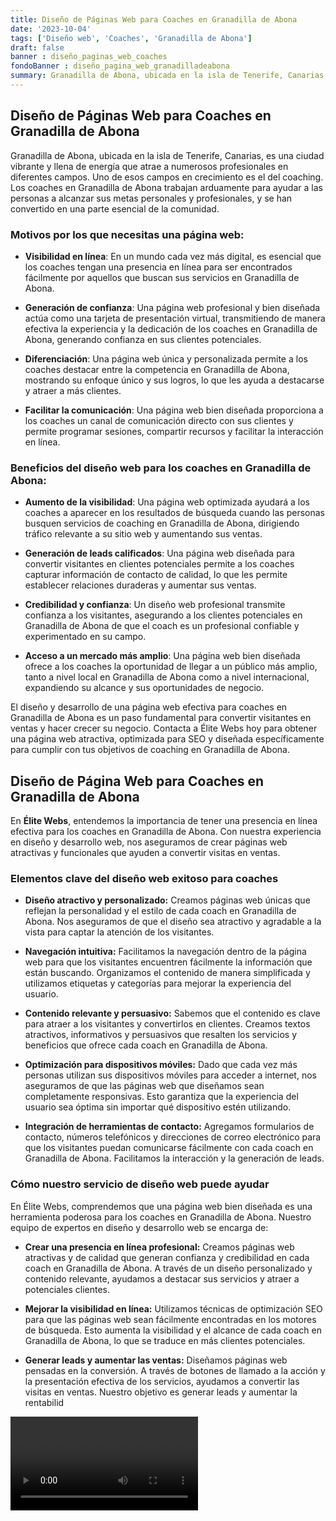 ```yaml
---
title: Diseño de Páginas Web para Coaches en Granadilla de Abona
date: '2023-10-04'
tags: ['Diseño web', 'Coaches', 'Granadilla de Abona']
draft: false
banner : diseño_paginas_web_coaches
fondoBanner : diseño_pagina_web_granadilladeabona
summary: Granadilla de Abona, ubicada en la isla de Tenerife, Canarias, es una ciudad vibrante y llena de energía que atrae a numerosos profesionales en diferentes campos. Uno de esos campos en crecimiento es el del coaching. Los coaches en Granadilla de Abona trabajan arduamente para ayudar a las personas a alcanzar sus metas personales y profesionales, y se han convertido en una parte esencial de la comunidad. 
---
```


## Diseño de Páginas Web para Coaches en Granadilla de Abona

Granadilla de Abona, ubicada en la isla de Tenerife, Canarias, es una ciudad vibrante y llena de energía que atrae a numerosos profesionales en diferentes campos. Uno de esos campos en crecimiento es el del coaching. Los coaches en Granadilla de Abona trabajan arduamente para ayudar a las personas a alcanzar sus metas personales y profesionales, y se han convertido en una parte esencial de la comunidad. 

### Motivos por los que necesitas una página web:

- **Visibilidad en línea**: En un mundo cada vez más digital, es esencial que los coaches tengan una presencia en línea para ser encontrados fácilmente por aquellos que buscan sus servicios en Granadilla de Abona.

- **Generación de confianza**: Una página web profesional y bien diseñada actúa como una tarjeta de presentación virtual, transmitiendo de manera efectiva la experiencia y la dedicación de los coaches en Granadilla de Abona, generando confianza en sus clientes potenciales.

- **Diferenciación**: Una página web única y personalizada permite a los coaches destacar entre la competencia en Granadilla de Abona, mostrando su enfoque único y sus logros, lo que les ayuda a destacarse y atraer a más clientes.

- **Facilitar la comunicación**: Una página web bien diseñada proporciona a los coaches un canal de comunicación directo con sus clientes y permite programar sesiones, compartir recursos y facilitar la interacción en línea.

### Beneficios del diseño web para los coaches en Granadilla de Abona:

- **Aumento de la visibilidad**: Una página web optimizada ayudará a los coaches a aparecer en los resultados de búsqueda cuando las personas busquen servicios de coaching en Granadilla de Abona, dirigiendo tráfico relevante a su sitio web y aumentando sus ventas.

- **Generación de leads calificados**: Una página web diseñada para convertir visitantes en clientes potenciales permite a los coaches capturar información de contacto de calidad, lo que les permite establecer relaciones duraderas y aumentar sus ventas.

- **Credibilidad y confianza**: Un diseño web profesional transmite confianza a los visitantes, asegurando a los clientes potenciales en Granadilla de Abona de que el coach es un profesional confiable y experimentado en su campo.

- **Acceso a un mercado más amplio**: Una página web bien diseñada ofrece a los coaches la oportunidad de llegar a un público más amplio, tanto a nivel local en Granadilla de Abona como a nivel internacional, expandiendo su alcance y sus oportunidades de negocio.

El diseño y desarrollo de una página web efectiva para coaches en Granadilla de Abona es un paso fundamental para convertir visitantes en ventas y hacer crecer su negocio. Contacta a Élite Webs hoy para obtener una página web atractiva, optimizada para SEO y diseñada específicamente para cumplir con tus objetivos de coaching en Granadilla de Abona.

<GifSeo />

<Cta />

## Diseño de Página Web para Coaches en Granadilla de Abona

En **Élite Webs**, entendemos la importancia de tener una presencia en línea efectiva para los coaches en Granadilla de Abona. Con nuestra experiencia en diseño y desarrollo web, nos aseguramos de crear páginas web atractivas y funcionales que ayuden a convertir visitas en ventas.

### Elementos clave del diseño web exitoso para coaches

- **Diseño atractivo y personalizado:** Creamos páginas web únicas que reflejan la personalidad y el estilo de cada coach en Granadilla de Abona. Nos aseguramos de que el diseño sea atractivo y agradable a la vista para captar la atención de los visitantes.

- **Navegación intuitiva:** Facilitamos la navegación dentro de la página web para que los visitantes encuentren fácilmente la información que están buscando. Organizamos el contenido de manera simplificada y utilizamos etiquetas y categorías para mejorar la experiencia del usuario.

- **Contenido relevante y persuasivo:** Sabemos que el contenido es clave para atraer a los visitantes y convertirlos en clientes. Creamos textos atractivos, informativos y persuasivos que resalten los servicios y beneficios que ofrece cada coach en Granadilla de Abona.

- **Optimización para dispositivos móviles:** Dado que cada vez más personas utilizan sus dispositivos móviles para acceder a internet, nos aseguramos de que las páginas web que diseñamos sean completamente responsivas. Esto garantiza que la experiencia del usuario sea óptima sin importar qué dispositivo estén utilizando.

- **Integración de herramientas de contacto:** Agregamos formularios de contacto, números telefónicos y direcciones de correo electrónico para que los visitantes puedan comunicarse fácilmente con cada coach en Granadilla de Abona. Facilitamos la interacción y la generación de leads.

### Cómo nuestro servicio de diseño web puede ayudar

En Élite Webs, comprendemos que una página web bien diseñada es una herramienta poderosa para los coaches en Granadilla de Abona. Nuestro equipo de expertos en diseño y desarrollo web se encarga de:

- **Crear una presencia en línea profesional:** Creamos páginas web atractivas y de calidad que generan confianza y credibilidad en cada coach en Granadilla de Abona. A través de un diseño personalizado y contenido relevante, ayudamos a destacar sus servicios y atraer a potenciales clientes.

- **Mejorar la visibilidad en línea:** Utilizamos técnicas de optimización SEO para que las páginas web sean fácilmente encontradas en los motores de búsqueda. Esto aumenta la visibilidad y el alcance de cada coach en Granadilla de Abona, lo que se traduce en más clientes potenciales.

- **Generar leads y aumentar las ventas:** Diseñamos páginas web pensadas en la conversión. A través de botones de llamado a la acción y la presentación efectiva de los servicios, ayudamos a convertir las visitas en ventas. Nuestro objetivo es generar leads y aumentar la rentabilid

<Video />

<CtaBot job='Coaches' city='Granadilla de Abona'/>

<Gmaps query='Granadilla de Abona+españa+maps' />